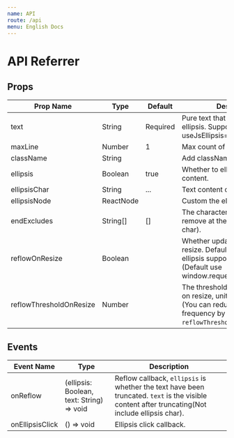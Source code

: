 ```yaml
---
name: API
route: /api
menu: English Docs
---
```


# API Referrer

## Props

| Prop Name               | Type      | Default  | Description                                                                               |
| ----------------------- | --------- | -------- | ----------------------------------------------------------------------------------------- |
| text                    | String    | Required | Pure text that you want to ellipsis. Support \n to wrap with useJsEllipsis={true}.        |
| maxLine                 | Number    | 1        | Max count of visible lines.                                                               |
| className               | String    |          | Add className to component.                                                               |
| ellipsis                | Boolean   | true     | Whether to ellipsis the text content.                                                     |
| ellipsisChar            | String    | ...      | Text content of ellipsis.                                                                 |
| ellipsisNode            | ReactNode |          | Custom the ellipsis node.                                                                 |
| endExcludes             | String[]  | []       | The characters that want to remove at the end(Before ellipsis char).                      |
| reflowOnResize          | Boolean   |          | Whether update when container resize. Default true if native ellipsis supported or false. (Default use window.requestAnimationFrame) |
| reflowThresholdOnResize | Number    |          | The threshold of reflow throttle on resize, unit is millisecond. (You can reduce the resize frequency by setting `reflowThresholdOnResize`) |

## Events

| Event Name      | Type                                      | Description                                                                                                                                     |
| --------------- | ----------------------------------------- | ----------------------------------------------------------------------------------------------------------------------------------------------- |
| onReflow        | (ellipsis: Boolean, text: String) => void | Reflow callback, `ellipsis` is whether the text have been truncated. `text` is the visible content after truncating(Not include ellipsis char). |
| onEllipsisClick | () => void                                | Ellipsis click callback.                                                                                                                        |
